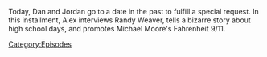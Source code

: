 {{Episode
    | title           = June 23, 2004
    | caption         = [https://knowledgefight.libsyn.com/701-june-23-2004 Listen to this episode on Libsyn]
    | episodeNumber   = 701
    | length          = 01:17:47
    | airDate         = July 11, 2022
    | coverageDate    = June 23, 2004
    | previousEpisode = [[700: July 6, 2022]]
    | nextEpisode     = [[702: July 11-12, 2022]]
}}

{{Stub}}

Today, Dan and Jordan go to a date in the past to fulfill a special request.  In this installment, Alex interviews Randy Weaver, tells a bizarre story about high school days, and promotes Michael Moore's Fahrenheit 9/11.

[[Category:Episodes]]
